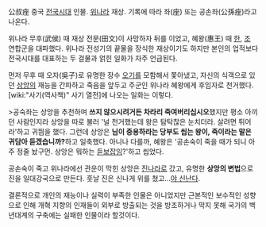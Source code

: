 公叔痤
중국 [[전국시대]] 인물. [[위]]나라 재상.
기록에 따라 좌(座) 또는 공손좌(公孫痤)라고 나온다.

위나라 무후(武侯) 때 재상 전문(田文)이 사망하자 뒤를 이었고, 혜왕(惠王) 때 [[한]], [[조]] 연합군을 대파했다.
위나라 전성기의 끝물을 장식한 재상이기도 하지만 본인의 업적보다 전국시대를 대표하는 두 걸물과 얽힌 일화가 자주 언급된다.

먼저 무후 때 오자(吳子)로 유명한 장수 [[오기]]를 모함해서 쫓아냈고, 자신의 식객으로 있던 [[상앙]]의 재능을 간파하고 죽음을 앞두고 주군인 위나라 혜왕에게 후임자로 천거했다. [wiki:"사기(역사책)" 사기 열전]에 나오는 일화는 이렇다.

>공숙좌는 상앙을 추천하며 '''쓰지 않으시려거든 차라리 죽여버리십시오'''했지만 평소 아끼던 사람인지라 상앙을 따로 불러 '널 천거했는데 왕은 탐탁찮은 눈치더라. 살려면 튀어라'하고 귀띔을 했다. 그런데 상앙은 '''님이 중용하라는 당부도 씹는 왕이, 죽이라는 말은 귀담아 듣겠습니까?'''하고 일축했다. 아니나 다를까, 혜왕은 '공손숙이 죽을 때가 되니 아주 정줄 놨구먼. 상앙은 뭐하는 [[듣보잡]]임?'하고 씹었다.
 
공손숙이 죽고 위나라에선 관운이 막힌 상앙은 [[진]]나라로 갔고, 유명한 '''상앙의 변법'''으로 진을 일대강국으로 만든다. 훗날 진은 신나게 위를 쳤고…[[야 신난다]].

결론적으로 개인의 재능이나 실력이 부족한 인물은 아니었지만 근본적인 보수적인 성향으로 인해 개혁 지향의 인재들이 외부로 방출되는 것을 방조하거나 막지 못해 국가의 백년대계의 구축에는 실패한 인물이라 할것이다.  
